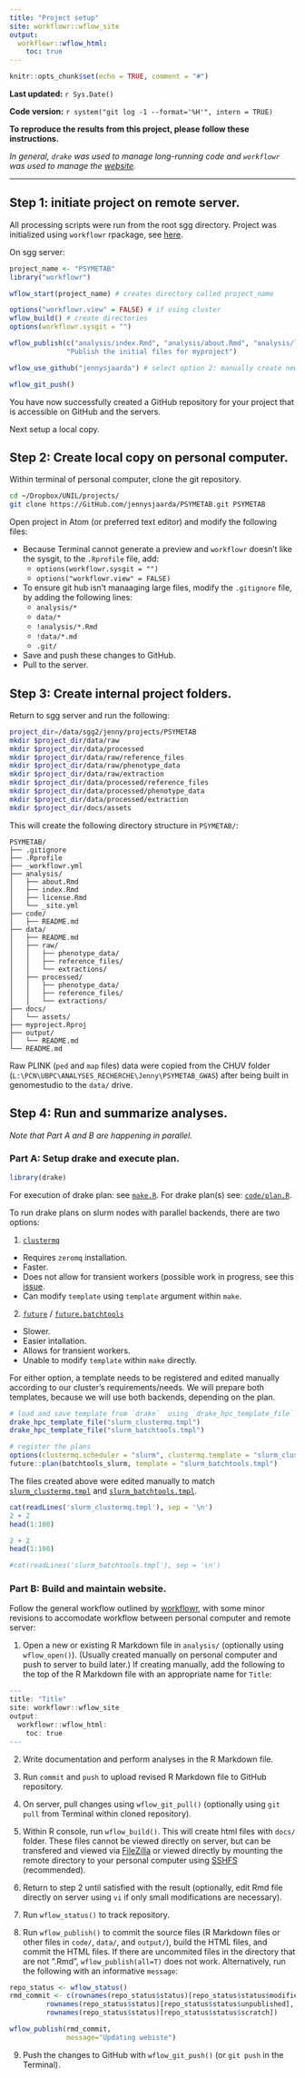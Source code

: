```yaml
---
title: "Project setup"
site: workflowr::wflow_site
output:
  workflowr::wflow_html:
    toc: true
---
```


```r
knitr::opts_chunk$set(echo = TRUE, comment = "#")
```

**Last updated:** `r Sys.Date()`

**Code version:** `r system("git log -1 --format='%H'", intern = TRUE)`

**To reproduce the results from this project, please follow these instructions.**

*In general, `drake` was used to manage long-running code and `workflowr` was used to manage the [website](https://jennysjaarda.github.io/PSYMETAB/index.html).*

***

## Step 1: initiate project on remote server.

All processing scripts were run from the root sgg directory.
Project was initialized using `workflowr` rpackage, see [here](https://jdblischak.GitHub.io/workflowr/articles/wflow-01-getting-started.html).

On sgg server:

```r
project_name <- "PSYMETAB"
library("workflowr")

wflow_start(project_name) # creates directory called project_name

options("workflowr.view" = FALSE) # if using cluster
wflow_build() # create directories
options(workflowr.sysgit = "")

wflow_publish(c("analysis/index.Rmd", "analysis/about.Rmd", "analysis/license.Rmd"),
              "Publish the initial files for myproject")

wflow_use_github("jennysjaarda") # select option 2: manually create new repository

wflow_git_push()
```

You have now successfully created a GitHub repository for your project that is accessible on GitHub and the servers.

Next setup a local copy.

## Step 2: Create local copy on personal computer.

Within terminal of personal computer, clone the git repository.

 ```bash
cd ~/Dropbox/UNIL/projects/
git clone https://GitHub.com/jennysjaarda/PSYMETAB.git PSYMETAB
 ```

Open project in Atom (or preferred text editor) and modify the following files:

- Because Terminal cannot generate a preview and `workflowr` doesn't like the sysgit, to the `.Rprofile` file, add:
  - `options(workflowr.sysgit = "")`
  - `options("workflowr.view" = FALSE)`
- To ensure git hub isn't manaaging large files, modify the `.gitignore` file, by adding the following lines:
  - `analysis/*`
  - `data/*`
  - `!analysis/*.Rmd`
  - `!data/*.md`
  - `.git/`
- Save and push these changes to GitHub.
- Pull to the server.

## Step 3: Create internal project folders.

Return to sgg server and run the following:

```bash
project_dir=/data/sgg2/jenny/projects/PSYMETAB
mkdir $project_dir/data/raw
mkdir $project_dir/data/processed
mkdir $project_dir/data/raw/reference_files
mkdir $project_dir/data/raw/phenotype_data
mkdir $project_dir/data/raw/extraction
mkdir $project_dir/data/processed/reference_files
mkdir $project_dir/data/processed/phenotype_data
mkdir $project_dir/data/processed/extraction
mkdir $project_dir/docs/assets
```

This will create the following directory structure in `PSYMETAB/`:

```
PSYMETAB/
├── .gitignore
├── .Rprofile
├── _workflowr.yml
├── analysis/
│   ├── about.Rmd
│   ├── index.Rmd
│   ├── license.Rmd
│   └── _site.yml
├── code/
│   ├── README.md
├── data/
│   ├── README.md
│   ├── raw/
│   │   ├── phenotype_data/
│   │   ├── reference_files/
│   │   └── extractions/
│   ├── processed/
│   │   ├── phenotype_data/
│   │   ├── reference_files/
│   │   └── extractions/
├── docs/
│   └── assets/
├── myproject.Rproj
├── output/
│   └── README.md
└── README.md
```

Raw PLINK (`ped` and `map` files) data were copied from the CHUV folder (`L:\PCN\UBPC\ANALYSES_RECHERCHE\Jenny\PSYMETAB_GWAS`) after being built in genomestudio to the `data/` drive.

## Step 4: Run and summarize analyses.
*Note that Part A and B are happening in parallel.*

### Part A: Setup drake and execute plan.


```r
library(drake)
```

For execution of drake plan: see [`make.R`](https://GitHub.com/jennysjaarda/PSYMETAB/blob/master/make.R).
For drake plan(s) see: [`code/plan.R`](https://GitHub.com/jennysjaarda/PSYMETAB/blob/master/code/plan.R).

To run drake plans on slurm nodes with parallel backends, there are two options:

  1. [`clustermq`](https://cran.r-project.org/web/packages/clustermq/vignettes/userguide.html)
  - Requires `zeromq` installation.
  - Faster.
  - Does not allow for transient workers (possible work in progress, see this [issue](https://github.com/HenrikBengtsson/future/issues/204#issuecomment-565033349).
  - Can modify `template` using `template` argument within `make`.

  2. [`future`](https://github.com/HenrikBengtsson/future) / [`future.batchtools`](https://github.com/HenrikBengtsson/future.batchtools)
  - Slower.
  - Easier intallation.
  - Allows for transient workers.
  - Unable to modify `template` within `make` directly.

For either option, a template needs to be registered and edited manually according to our cluster's requirements/needs.
We will prepare both templates, because we will use both backends, depending on the plan.

```r
# load and save template from `drake`  using `drake_hpc_template_file` function, edit manually.
drake_hpc_template_file("slurm_clustermq.tmpl")
drake_hpc_template_file("slurm_batchtools.tmpl")

# register the plans
options(clustermq.scheduler = "slurm", clustermq.template = "slurm_clustermq.tmpl")
future::plan(batchtools_slurm, template = "slurm_batchtools.tmpl")

```

The files created above were edited manually to match [`slurm_clustermq.tmpl`](https://GitHub.com/jennysjaarda/PSYMETAB/blob/master/slurm_clustermq.tmpl)
and [`slurm_batchtools.tmpl`](https://GitHub.com/jennysjaarda/PSYMETAB/blob/master/slurm_batchtools.tmpl).

```r
cat(readLines('slurm_clustermq.tmpl'), sep = '\n')
2 + 2
head(1:100)
```

```r
2 + 2
head(1:100)
```

```r
#cat(readLines('slurm_batchtools.tmpl'), sep = '\n')
```

### Part B: Build and maintain website.

Follow the general workflow outlined by [workflowr](https://jdblischak.GitHub.io/workflowr/articles/wflow-01-getting-started.html#the-workflow), with some minor revisions to accomodate workflow between personal computer and remote server:

  1. Open a new or existing R Markdown file in `analysis/` (optionally using `wflow_open()`). (Usually created manually on personal computer and push to server to build later.) If creating manually, add the following to the top of the R Markdown file with an appropriate name for `Title`:

```r
---
title: "Title"
site: workflowr::wflow_site
output:
  workflowr::wflow_html:
    toc: true
---
```

  2. Write documentation and perform analyses in the R Markdown file.

  3. Run `commit` and `push` to upload revised R Markdown file to GitHub repository.

  4. On server, pull changes using `wflow_git_pull()` (optionally using `git pull` from Terminal within cloned repository).

  5. Within R console, run `wflow_build()`. This will create html files with `docs/` folder. These files cannot be viewed directly on server, but can be transfered and viewed via [FileZilla](https://filezilla-project.org/) or viewed directly by mounting the remote directory to your personal computer using [SSHFS](https://en.wikipedia.org/wiki/SSHFS) (recommended).

  6. Return to step 2 until satisfied with the result (optionally, edit Rmd file directly on server using `vi` if only small modifications are necessary).

  7. Run `wflow_status()` to track repository.

  8. Run `wflow_publish()` to commit the source files (R Markdown files or other files in `code/`, `data/`, and `output/`), build the HTML files, and commit the HTML files. If there are uncommited files in the directory that are not ".Rmd", `wflow_publish(all=T)` does not work. Alternatively, run the following with an informative `message`:

```r
repo_status <- wflow_status()
rmd_commit <- c(rownames(repo_status$status)[repo_status$status$modified],
         rownames(repo_status$status)[repo_status$status$unpublished],
         rownames(repo_status$status)[repo_status$status$scratch])

wflow_publish(rmd_commit,
              message="Updating webiste")

```

  9. Push the changes to GitHub with `wflow_git_push()` (or `git push` in the Terminal).
